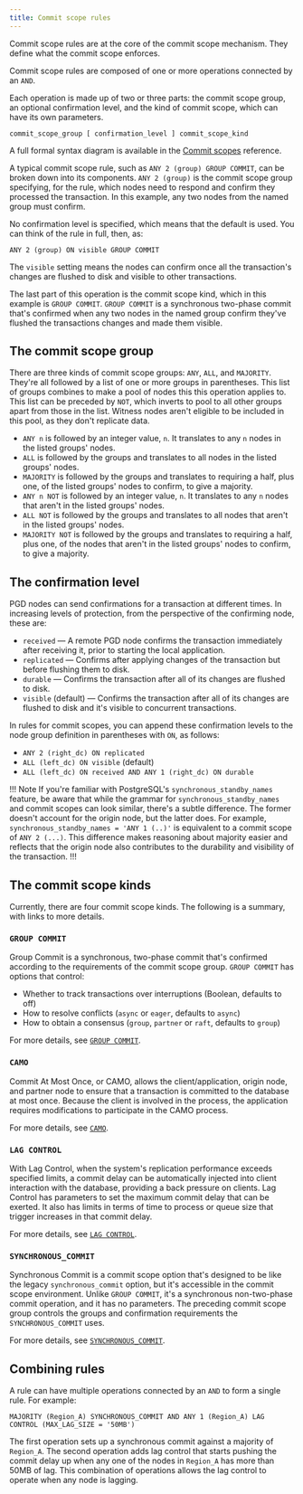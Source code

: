```yaml
---
title: Commit scope rules
---
```


Commit scope rules are at the core of the commit scope mechanism. They define what the commit scope enforces. 

Commit scope rules are composed of one or more operations connected by an `AND`. 

Each operation is made up of two or three parts: the commit scope group, an optional confirmation level, and the kind of commit scope, which can have its own parameters.

```
commit_scope_group [ confirmation_level ] commit_scope_kind
```

A full formal syntax diagram is available in the [Commit scopes](/pgd/latest/reference/commit-scopes/#commit-scope-syntax) reference.

A typical commit scope rule, such as `ANY 2 (group) GROUP COMMIT`, can be broken down into its components. `ANY 2 (group)` is the commit scope group specifying, for the rule, which nodes need to respond and confirm they processed the transaction. In this example, any two nodes from the named group must confirm.

No confirmation level is specified, which means that the default is used. You can think of the rule in full, then, as:

```
ANY 2 (group) ON visible GROUP COMMIT
```

The `visible` setting means the nodes can confirm once all the transaction's changes are flushed to disk and visible to other transactions.

The last part of this operation is the commit scope kind, which in this example is `GROUP COMMIT`. `GROUP COMMIT` is a synchronous two-phase commit that's confirmed when any two nodes in the named group confirm they've flushed the transactions changes and made them visible.

## The commit scope group

There are three kinds of commit scope groups: `ANY`, `ALL`, and `MAJORITY`. They're all followed by a list of one or more groups in parentheses. This list of groups combines to make a pool of nodes this this operation applies to. This list can be preceded by `NOT`, which inverts to pool to all other groups apart from those in the list. Witness nodes aren't eligible to be included in this pool, as they don't replicate data.

- `ANY n` is followed by an integer value, `n`. It translates to any `n` nodes in the listed groups' nodes.
- `ALL` is followed by the groups and translates to all nodes in the listed groups' nodes.
- `MAJORITY` is followed by the groups and translates to requiring a half, plus one, of the listed groups' nodes to confirm, to give a majority.
- `ANY n NOT` is followed by an integer value, `n`. It translates to any `n` nodes that aren't in the listed groups' nodes.
- `ALL NOT` is followed by the groups and translates to all nodes that aren't in the listed groups' nodes.
- `MAJORITY NOT` is followed by the groups and translates to requiring a half, plus one, of the nodes that aren't in the listed groups' nodes to confirm, to give a majority.


## The confirmation level

PGD nodes can send confirmations for a transaction at different times. In increasing levels of protection, from the perspective of the confirming node, these are:

- `received` &mdash; A remote PGD node confirms the transaction immediately after receiving it, prior to starting the local application.
- `replicated` &mdash; Confirms after applying changes of the transaction but before flushing them to disk.
- `durable` &mdash; Confirms the transaction after all of its changes are flushed to disk.
- `visible` (default) &mdash; Confirms the transaction after all of its changes are flushed to disk and it's visible to concurrent transactions.

In rules for commit scopes, you can append these confirmation levels to the node group definition in parentheses with `ON`, as follows:

- `ANY 2 (right_dc) ON replicated`
- `ALL (left_dc) ON visible` (default)
- `ALL (left_dc) ON received AND ANY 1 (right_dc) ON durable`

!!! Note
If you're familiar with PostgreSQL's `synchronous_standby_names` feature, be aware that while the grammar for `synchronous_standby_names` and commit scopes can look similar, there's a subtle difference. The former doesn't account for the origin node, but the latter does. For example, `synchronous_standby_names = 'ANY 1 (..)'` is equivalent to a commit scope of `ANY 2 (...)`. This difference makes reasoning about majority easier and reflects that the origin node also contributes to the durability and visibility of the transaction.
!!!

## The commit scope kinds

Currently, there are four commit scope kinds. The following is a summary, with links to more details.

### `GROUP COMMIT`

Group Commit is a synchronous, two-phase commit that's confirmed according to the requirements of the commit scope group. `GROUP COMMIT` has options that control:

- Whether to track transactions over interruptions (Boolean, defaults to off) 
- How to resolve conflicts (`async` or `eager`, defaults to `async`)
- How to obtain a consensus (`group`, `partner` or `raft`, defaults to `group`)

For more details, see [`GROUP COMMIT`](group-commit).

### `CAMO`

Commit At Most Once, or CAMO, allows the client/application, origin node, and partner node to ensure that a transaction is committed to the database at most once. Because the client is involved in the process, the application requires modifications to participate in the CAMO process. 

For more details, see [`CAMO`](camo).

### `LAG CONTROL`

With Lag Control, when the system's replication performance exceeds specified limits, a commit delay can be automatically injected into client interaction with the database, providing a back pressure on clients. Lag Control has parameters to set the maximum commit delay that can be exerted. It also has limits in terms of time to process or queue size that trigger increases in that commit delay.

For more details, see [`LAG CONTROL`](lag-control).

### `SYNCHRONOUS_COMMIT`

Synchronous Commit is a commit scope option that's designed to be like the legacy `synchronous_commit` option, but it's accessible in the commit scope environment. Unlike `GROUP COMMIT`, it's a synchronous non-two-phase commit operation, and it has no parameters. The preceding commit scope group controls the groups and confirmation requirements the `SYNCHRONOUS_COMMIT` uses.

For more details, see [`SYNCHRONOUS_COMMIT`](synchronous_commit).

## Combining rules

A rule can have multiple operations connected by an `AND` to form a single rule. For example:

```
MAJORITY (Region_A) SYNCHRONOUS_COMMIT AND ANY 1 (Region_A) LAG CONTROL (MAX_LAG_SIZE = '50MB')
```

The first operation sets up a synchronous commit against a majority of `Region_A`. The second operation adds lag control that starts pushing the commit delay up when any one of the nodes in `Region_A` has more than 50MB of lag. This combination of operations allows the lag control to operate when any node is lagging.
